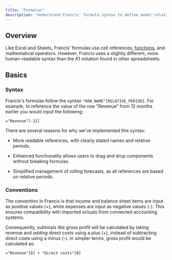 ```yaml
---
title: "Formulas"
description: "Understand Francis' formula syntax to define model relations faster than ever."
---
```


## Overview

Like Excel and Sheets, Francis' formulas use cell references, [functions](/documentation/modeling/functions), and mathematical operators. However, Francis uses a slightly different, more human-readable syntax than the A1 notation found in other spreadsheets.

## Basics

### Syntax

Francis's formulas follow the syntax `"ROW_NAME"[RELATIVE_PERIOD]`. For example, to reference the value of the row "Revenue" from 12 months earlier you would input the following:

```
="Revenue"[-12]
```

There are several reasons for why we've implemented this syntax:

* More readable references, with clearly stated names and relative periods.

* Enhanced functionality allows users to drag and drop components without breaking formulas.

* Simplified management of rolling forecasts, as all references are based on relative periods.

### Conventions

The convention in Francis is that income and balance sheet items are input as positive values (+), while expenses are input as negative values (-). This ensures compatibility with imported actuals from connected accounting systems.

Consequently, subtotals like gross profit will be calculated by taking revenue and *adding* direct costs using a plus (+), instead of subtracting direct costs using a minus (-). In simpler terms, gross profit would be calculated as:

```
="Revenue"[0] + "Direct costs"[0]
```